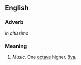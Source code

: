 ==English==

===Adverb===
''in altissimo''

===Meaning===
#''Music.'' One [[octave]] higher. [[8va]].